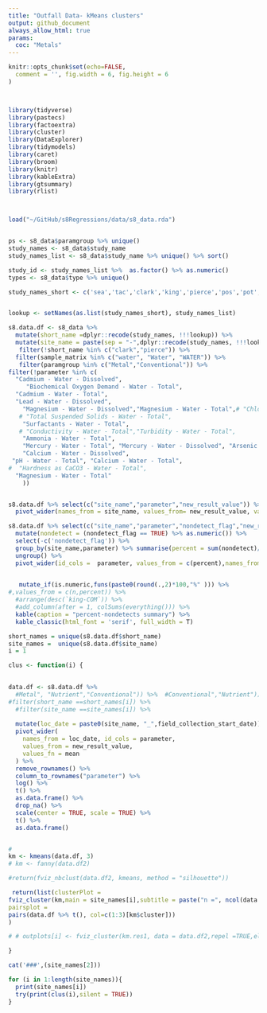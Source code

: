 ```yaml
---
title: "Outfall Data- kMeans clusters"
output: github_document
always_allow_html: true
params: 
  coc: "Metals"
---
```


```r

knitr::opts_chunk$set(echo=FALSE, 
  comment = '', fig.width = 6, fig.height = 6
)



library(tidyverse)
library(pastecs)
library(factoextra)
library(cluster)
library(DataExplorer)
library(tidymodels)
library(caret)
library(broom)
library(knitr)
library(kableExtra)
library(gtsummary)
library(rlist)



load("~/GitHub/s8Regressions/data/s8_data.rda")


ps <- s8_data$paramgroup %>% unique()
study_names <- s8_data$study_name
study_names_list <- s8_data$study_name %>% unique() %>% sort()

study_id <- study_names_list %>%  as.factor() %>% as.numeric()
types <- s8_data$type %>% unique()

study_names_short <- c('sea','tac','clark','king','pierce','pos','pot','sno')


lookup <- setNames(as.list(study_names_short), study_names_list)


```

```r


s8.data.df <- s8_data %>% 
  mutate(short_name =dplyr::recode(study_names, !!!lookup)) %>% 
  mutate(site_name = paste(sep = "-",dplyr::recode(study_names, !!!lookup),type)) %>% 
   filter(!short_name %in% c("clark","pierce")) %>% 
  filter(sample_matrix %in% c("water", "Water", "WATER")) %>% 
   filter(paramgroup %in% c("Metal","Conventional")) %>% 
filter(!parameter %in% c(
  "Cadmium - Water - Dissolved",
     "Biochemical Oxygen Demand - Water - Total", 
  "Cadmium - Water - Total",
  "Lead - Water - Dissolved",
    "Magnesium - Water - Dissolved","Magnesium - Water - Total",# "Chloride - Water - Total",
   # "Total Suspended Solids - Water - Total",
    "Surfactants - Water - Total",
   # "Conductivity - Water - Total","Turbidity - Water - Total",
    "Ammonia - Water - Total",
    "Mercury - Water - Total", "Mercury - Water - Dissolved", "Arsenic - Water - Dissolved",
    "Calcium - Water - Dissolved", 
 "pH - Water - Total", "Calcium - Water - Total", 
#  "Hardness as CaCO3 - Water - Total", 
  "Magnesium - Water - Total"
    )) 


s8.data.df %>% select(c("site_name","parameter","new_result_value")) %>% 
  pivot_wider(names_from = site_name, values_from= new_result_value, values_fn = length) %>%  kable(caption = "Number of sampling events") %>% kable_classic(full_width = F)

s8.data.df %>% select(c("site_name","parameter","nondetect_flag","new_result_value")) %>% 
  mutate(nondetect = (nondetect_flag == TRUE) %>% as.numeric()) %>% 
  select(-c('nondetect_flag')) %>% 
  group_by(site_name,parameter) %>% summarise(percent = sum(nondetect)/length(new_result_value)) %>% 
  ungroup() %>% 
  pivot_wider(id_cols =  parameter, values_from = c(percent),names_from = site_name) %>% 

  
   mutate_if(is.numeric,funs(paste0(round(.,2)*100,"%" ))) %>% 
#,values_from = c(n,percent)) %>% 
  #arrange(desc(`king-COM`)) %>% 
  #add_column(after = 1, colSums(everything())) %>% 
  kable(caption = "percent-nondetects summary") %>% 
  kable_classic(html_font = 'serif', full_width = T)


```

```r
short_names = unique(s8.data.df$short_name)
site_names =  unique(s8.data.df$site_name)
i = 1

clus <- function(i) {
  

data.df <- s8.data.df %>% 
  #Metal", "Nutrient","Conventional")) %>%  #Conventional","Nutrient")) %>% #Nutrient","Conventional")) %>%
#filter(short_name ==short_names[i]) %>% 
  #filter(site_name ==site_names[i]) %>% 
 
  mutate(loc_date = paste0(site_name, "_",field_collection_start_date)) %>%
  pivot_wider(
    names_from = loc_date, id_cols = parameter,
    values_from = new_result_value,
    values_fn = mean
  ) %>%
  remove_rownames() %>%
  column_to_rownames("parameter") %>%
  log() %>% 
  t() %>%
  as.data.frame() %>%
  drop_na() %>%
  scale(center = TRUE, scale = TRUE) %>% 
  t() %>%
  as.data.frame() 


# 
km <- kmeans(data.df, 3)
# km <- fanny(data.df2)

#return(fviz_nbclust(data.df2, kmeans, method = "silhouette"))

 return(list(clusterPlot = 
fviz_cluster(km,main = site_names[i],subtitle = paste("n =", ncol(data.df)), data = data.df,repel =TRUE,show.clust.cent = FALSE,ellipse.type = "confidence", ellipse.level = 0.90), 
pairsplot = 
pairs(data.df %>% t(), col=c(1:3)[km$cluster])) 
)

# # outplots[i] <- fviz_cluster(km.res1, data = data.df2,repel =TRUE,ellipse.type = "convex",show.clust.cent = FALSE)

}


```

```r
cat('###',(site_names[2]))
```

```r


for (i in 1:length(site_names)){
  print(site_names[i])
  try(print(clus(i),silent = TRUE))
}
```
